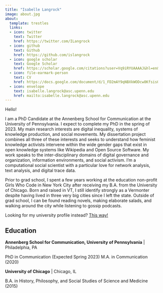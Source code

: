 ```yaml
---
title: "Isabelle Langrock"
image: about.jpg
about:
  template: trestles
  links:
  - icon: twitter
    text: Twitter
    href: https://twitter.com/ILangrock
  - icon: github
    text: Github
    href: https://github.com/islangrock
  - icon: google scholar 
    text: Google Scholar
    href: https://scholar.google.com/citations?user=Vq9iRYUAAAAJ&hl=en&authuser=1
  - icon: file-earmark-person
    text: CV
    href: https://docs.google.com/document/d/1_FD2mAY9qNBXkWODcw8Kfsis0BIhz2Un/edit?rtpof=true&sd=true
  - icon: envelope
    text: isabelle.langrock@asc.upenn.edu
    href: mailto:isabelle.langrock@asc.upenn.edu
---
```


Hello! 

I am a PhD Candidate at the Annenberg School for Communication at the University of Pennsylvania. I expect to complete my PhD in the spring of 2023. My main research interests are digital inequality, systems of knowledge production, and social movements.  My dissertation project combines all three of these interests and seeks to understand how feminist knowledge activists intervene within the wide gender gaps that exist in open knowledge systems like Wikipedia and Open Source Software. My work speaks to the inter-disciplinary domains of digital governance and organization, information environments, and social activism. I'm a computational social scientist with a particular love for network analysis, text analysis, and digital trace data. 

Prior to grad school, I spent a few years working at the education non-profit Girls Who Code in New York City after receiving my B.A. from the University of Chicago. Born and raised in VT, I still identify strongly as a Vermonter despite having lived in three very big cities since I left the state. Outside of grad school, I can be found reading novels, making elaborate salads, and walking around the city while listening to gossip podcasts. 

Looking for my university profile instead? [This way!](https://www.asc.upenn.edu/people/graduate-student/isabelle-langrock)

## Education

**Annenberg School for Communication, University of Pennsylvania** | Philadelphia, PA

PhD in Communication (Expected Spring 2023)
M.A. in Communication (2020)

**University of Chicago** | Chicago, IL 

B.A. in History, Philosophy, and Social Studies of Science and Medicine (2015)



